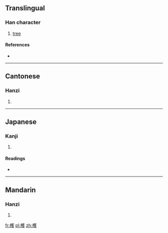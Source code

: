 ==Translingual==

===Han character===
{{Han char|rn=75|rad=木|as=14|sn=18|four=4494<sub>7</sub>|canj=木廿人水 (DTOE)}}

# [[tree]]

====References====
* {{Han ref|kx=0558.370|dkj=15735|dj=0948.090|hdz=21306.130|uh=6AB4|ud=27316|bh=EFE6|bd=61414}}

----

==Cantonese==

===Hanzi===
{{yue-hanzi|jyut=|y=wok6}}

# {{defn|lang=yue|sort=木14}}

----

==Japanese==

===Kanji===
{{ja-kanji|grade=|rs=木14}}

# {{defn|lang=ja|sort=木14}}

====Readings====
* {{ja-readings|on=[[かく]] (kaku), [[わく]] (waku)|kun=[[あきにれ]] (akinire)}}

----

==Mandarin==

===Hanzi===
{{cmn-hanzi|pin=[[huò]] ([[huo4]]), [[qǐ]] ([[qi3]])|wg=huo<sup>4</sup>, ch'i<sup>3</sup>}}

# {{defn|lang=cmn|sort=木14}}

[[fr:檴]]
[[pl:檴]]
[[zh:檴]]